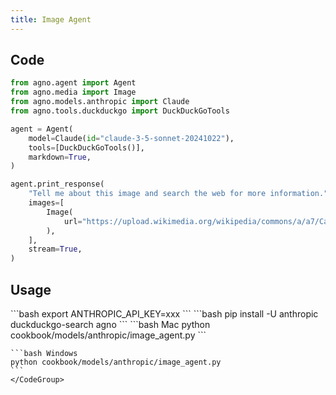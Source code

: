 ```yaml
---
title: Image Agent
---
```


## Code

```python cookbook/models/anthropic/image_agent.py
from agno.agent import Agent
from agno.media import Image
from agno.models.anthropic import Claude
from agno.tools.duckduckgo import DuckDuckGoTools

agent = Agent(
    model=Claude(id="claude-3-5-sonnet-20241022"),
    tools=[DuckDuckGoTools()],
    markdown=True,
)

agent.print_response(
    "Tell me about this image and search the web for more information.",
    images=[
        Image(
            url="https://upload.wikimedia.org/wikipedia/commons/a/a7/Camponotus_flavomarginatus_ant.jpg"
        ),
    ],
    stream=True,
)
```

## Usage

<Steps>
  <Snippet file="create-venv-step.mdx" />

  <Step title="Set your API key">
    ```bash
    export ANTHROPIC_API_KEY=xxx
    ```
  </Step>

  <Step title="Install libraries">
    ```bash
    pip install -U anthropic duckduckgo-search agno
    ```
  </Step>

  <Step title="Run Agent">
    <CodeGroup>
    ```bash Mac
    python cookbook/models/anthropic/image_agent.py
    ```

    ```bash Windows
    python cookbook/models/anthropic/image_agent.py
    ```
    </CodeGroup>
  </Step>
</Steps>
